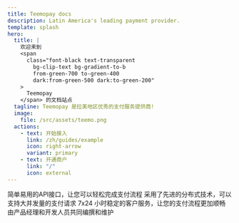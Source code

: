 ```yaml
---
title: Teemopay docs
description: Latin America's leading payment provider.
template: splash
hero:
  title: |
    欢迎来到
    <span
      class="font-black text-transparent
        bg-clip-text bg-gradient-to-b
        from-green-700 to-green-400
        dark:from-green-500 dark:to-green-200"
    >
      Teemopay
    </span> 的文档站点
  tagline: Teemopay 是拉美地区优秀的支付服务提供商!
  image:
    file: /src/assets/teemo.png
  actions:
    - text: 开始接入
      link: /zh/guides/example
      icon: right-arrow
      variant: primary
    - text: 开通商户
      link: "/"
      icon: external
---
```



<CardGrid stagger>
	<Card title="快速便捷" icon="add-document">
        简单易用的API接口，让您可以轻松完成支付流程
	</Card>
	<Card title="服务稳定" icon="setting">
        采用了先进的分布式技术，可以支持大并发量的支付请求
	</Card>
	<Card title="客户服务" icon="open-book">
        7x24 小时稳定的客户服务，让您的支付流程更加顺畅
	</Card>
    <Card title="文档编撰" icon="pencil">
        由产品经理和开发人员共同编撰和维护
    </Card>
</CardGrid>
<SpeedInsights />